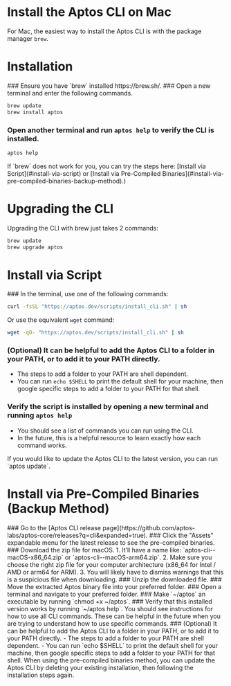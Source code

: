 
# Install the Aptos CLI on Mac

For Mac, the easiest way to install the Aptos CLI is with the package manager `brew`.

# Installation

<Steps>
### Ensure you have `brew` installed https://brew.sh/.
### Open a new terminal and enter the following commands.

```bash filename="Terminal"
brew update
brew install aptos
```

### Open another terminal and run `aptos help` to verify the CLI is installed.

```bash filename="Terminal"
aptos help
```
</Steps>

<Callout type="warning">
If `brew` does not work for you, you can try the steps here: [Install via Script](#install-via-script) or [Install via Pre-Compiled Binaries](#install-via-pre-compiled-binaries-backup-method).)
</Callout>

# Upgrading the CLI

Upgrading the CLI with brew just takes 2 commands:

```bash filename="Terminal"
brew update
brew upgrade aptos
```

# Install via Script

<Steps>
  ### In the terminal, use one of the following commands:

  ```bash filename="Terminal"
  curl -fsSL "https://aptos.dev/scripts/install_cli.sh" | sh
  ```

  Or use the equivalent `wget` command:

  ```bash filename="Terminal"
  wget -qO- "https://aptos.dev/scripts/install_cli.sh" | sh
  ```

  ### (Optional) It can be helpful to add the Aptos CLI to a folder in your PATH, or to add it to your PATH directly.
  - The steps to add a folder to your PATH are shell dependent.
  - You can run `echo $SHELL` to print the default shell for your machine, then google specific steps to add a folder to your PATH for that shell.
  ### Verify the script is installed by opening a new terminal and running `aptos help`
  - You should see a list of commands you can run using the CLI.
  - In the future, this is a helpful resource to learn exactly how each command works.
</Steps>

<Callout type="info" emoji="ℹ️">
  If you would like to update the Aptos CLI to the latest version, you can run `aptos update`.
</Callout>

# Install via Pre-Compiled Binaries (Backup Method)

<Steps>
  ### Go to the [Aptos CLI release page](https://github.com/aptos-labs/aptos-core/releases?q=cli&expanded=true).
  ### Click the "Assets" expandable menu for the latest release to see the pre-compiled binaries.
  ### Download the zip file for macOS.
  1. It’ll have a name like: `aptos-cli-<version>-macOS-x86_64.zip` or `aptos-cli-<version>-macOS-arm64.zip`.
  2. Make sure you choose the right zip file for your computer architecture (x86_64 for Intel / AMD or arm64 for ARM).
  3. You will likely have to dismiss warnings that this is a suspicious file when downloading.
  ### Unzip the downloaded file.
  ### Move the extracted Aptos binary file into your preferred folder.
  ### Open a terminal and navigate to your preferred folder.
  ### Make `~/aptos` an executable by running `chmod +x ~/aptos`.
  ### Verify that this installed version works by running `~/aptos help`.
  You should see instructions for how to use all CLI commands. These can be helpful in the future when you are trying to understand how to use specific commands.
  ### (Optional) It can be helpful to add the Aptos CLI to a folder in your PATH, or to add it to your PATH directly.
  - The steps to add a folder to your PATH are shell dependent.
  - You can run `echo $SHELL` to print the default shell for your machine, then google specific steps to add a folder to your PATH for that shell.

</Steps>

<Callout type="info" emoji="ℹ️">
  When using the pre-compiled binaries method, you can update the Aptos CLI by deleting your existing installation, then following the installation steps again.
</Callout>
